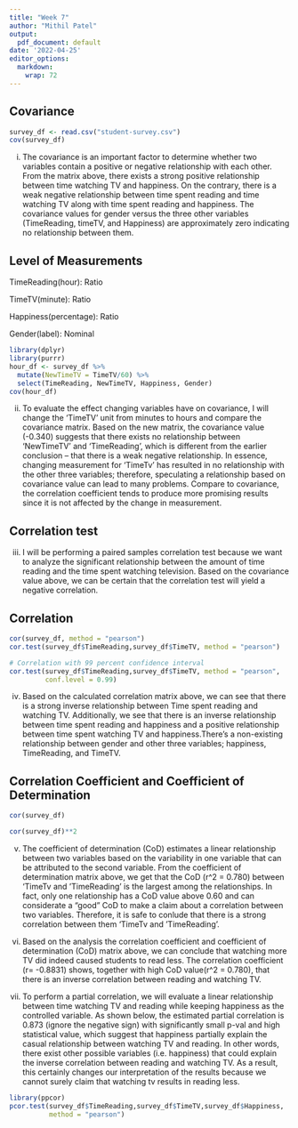 ```yaml
---
title: "Week 7"
author: "Mithil Patel"
output:
  pdf_document: default
date: '2022-04-25'
editor_options: 
  markdown: 
    wrap: 72
---
```


## Covariance

```r
survey_df <- read.csv("student-survey.csv")
cov(survey_df)
```

i) The covariance is an important factor to determine whether two variables
contain a positive or negative relationship with each other. From the matrix above, there exists a strong positive relationship between time watching TV and 
happiness. On the contrary, there is a weak negative relationship between time spent reading and time watching TV along with time spent reading and happiness. The covariance values for gender versus the three other variables (TimeReading, timeTV, and Happiness) are approximately zero indicating no relationship between them.   

## Level of Measurements

TimeReading(hour): Ratio

TimeTV(minute): Ratio

Happiness(percentage): Ratio

Gender(label): Nominal
```r
library(dplyr)
library(purrr)
hour_df <- survey_df %>%
  mutate(NewTimeTV = TimeTV/60) %>%
  select(TimeReading, NewTimeTV, Happiness, Gender)
cov(hour_df)
```

ii) To evaluate the effect changing variables have on covariance, I will change the 'TimeTV' unit from minutes to hours and compare the covariance matrix. Based on the new matrix, the covariance value (-0.340) suggests that there exists no relationship between 'NewTimeTV' and 'TimeReading', which is different from the earlier conclusion -- that there is a weak negative relationship. In essence, changing measurement for 'TimeTv' has resulted in no relationship with the other three variables; therefore, speculating a relationship based on covariance value can lead to many problems. Compare to covariance, the correlation coefficient tends to produce more promising results since it is not affected by the change in measurement. 

## Correlation test
iii) I will be performing a paired samples correlation test because we want to analyze 
the significant relationship between the amount of time reading and the time spent watching television. Based on the covariance value above, we can be certain that the  correlation test will yield a negative correlation. 

## Correlation
```r
cor(survey_df, method = "pearson")
cor.test(survey_df$TimeReading,survey_df$TimeTV, method = "pearson")

# Correlation with 99 percent confidence interval
cor.test(survey_df$TimeReading,survey_df$TimeTV, method = "pearson", 
         conf.level = 0.99)
```

iv) Based on the calculated correlation matrix above, we can see that there is a strong inverse relationship between Time spent reading and watching TV. Additionally, we see that there is an inverse relationship between time spent reading and happiness and a positive relationship between time spent watching TV and happiness.There's a non-existing relationship between gender and other three variables; happiness, TimeReading, and TimeTV. 

## Correlation Coefficient and Coefficient of Determination
```r
cor(survey_df)

cor(survey_df)**2
```
v) The coefficient of determination (CoD) estimates a linear relationship between two variables based on the variability in one variable that can be attributed to the second variable. From the coefficient of determination matrix above, we get that the CoD (r^2 = 0.780) between 'TimeTv and 'TimeReading' is the largest among the relationships. In fact, only one relationship has a CoD value above 0.60 and can considerate a "good" CoD  to make a claim about a correlation between two variables. Therefore, it is safe to conlude that there is a strong correlation between them 'TimeTv and 'TimeReading'. 

vi) Based on the analysis the correlation coefficient and coefficient of determination (CoD) matrix above, we can conclude that watching more TV did indeed caused students to read less. The correlation coefficient (r= -0.8831) shows, together with high CoD value(r^2 = 0.780), that there is an inverse correlation between reading and watching TV.


vii) To perform a partial correlation, we will evaluate a linear relationship between time watching TV and reading while keeping happiness as the controlled variable.  As shown below, the estimated partial correlation is 0.873 (ignore the negative sign) with significantly small p-val and high statistical value, which suggest that happiness partially explain the casual relationship between watching TV and reading. In other words, there exist other possible variables (i.e. happiness) that could explain the inverse correlation between reading and watching TV. As a result, this certainly changes our interpretation of the results because we cannot surely claim that watching tv results in reading less. 
```r
library(ppcor)
pcor.test(survey_df$TimeReading,survey_df$TimeTV,survey_df$Happiness, 
          method = "pearson")
```

